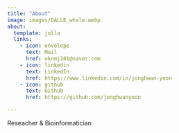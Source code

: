 ```yaml
---
title: "About"
image: images/DALLE_whale.webp
about:
  template: jolla
  links:
    - icon: envelope
      text: Mail
      href: oknmj101@naver.com
    - icon: linkedin
      text: LinkedIn
      href: https://www.linkedin.com/in/jonghwan-yoon
    - icon: github
      text: Github
      href: https://github.com/jonghwanyoon

---
```


Reseacher & Bioinformatician
